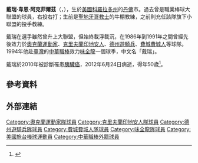'''戴瑞·韋恩·阿克菲爾茲'''（{{lang|en|Darrel Wayne Akerfelds}}，{{bd|1962年|6月12日|2012年|6月24日|catIdx=Aferfelds, Darrel}}），生於[[美國|美國]][[科羅拉多州|科羅拉多州]]的[[丹佛|丹佛]]市。過去曾是職業棒球大聯盟的球員，右投右打；生前是[[聖地牙哥教士|聖地牙哥教士]]的牛棚教練，之前則充任該隊旗下小聯盟的投手教練。

戴瑞在選手雖然曾升上大聯盟，但始終載浮載沉，在1986年到1991年之間曾經先後效力於[[奧克蘭運動家|奧克蘭運動家]]、[[克里夫蘭印地安人|克里夫蘭印地安人]]、[[德州遊騎兵|德州遊騎兵]]、[[費城費城人|費城費城人]]等球隊。1994年他赴[[臺灣|臺灣]]的[[中華職棒|中華職棒]]效力[[味全龍|味全龍]]一個球季，中文名「戴瑞」。

戴瑞於2010年被診斷罹患[[胰臟癌|胰臟癌]]，2012年6月24日病逝，得年50歲<ref>{{cite news|url=http://udn.com/NEWS/SPORTS/SPO2/7186472.shtml|title=中職／前味全龍洋投 戴瑞癌逝|publisher=聯合報|date=2012-06-27|accessdate=2012-06-27|archive-date=2012-06-30|archive-url=https://web.archive.org/web/20120630020845/http://udn.com/NEWS/SPORTS/SPO2/7186472.shtml|dead-url=no}}</ref>。

==參考資料==
{{reflist}}

==外部連結==
{{台灣棒球維基館|戴瑞D.A}}

{{棒球選手小作品}}

{{DEFAULTSORT:Akerfelds, Darrel}}
[[Category:奧克蘭運動家隊球員|Category:奧克蘭運動家隊球員]]
[[Category:克里夫蘭印地安人隊球員|Category:克里夫蘭印地安人隊球員]]
[[Category:德州遊騎兵隊球員|Category:德州遊騎兵隊球員]]
[[Category:費城費城人隊球員|Category:費城費城人隊球員]]
[[Category:味全龍隊球員|Category:味全龍隊球員]]
[[Category:美國旅台棒球運動員|Category:美國旅台棒球運動員]]
[[Category:中華職棒外籍球員|Category:中華職棒外籍球員]]